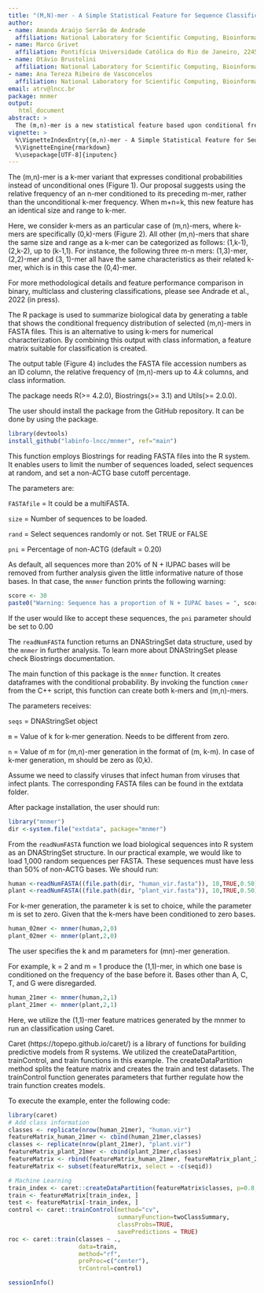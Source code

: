 ```yaml
---
title: "(M,N)-mer - A Simple Statistical Feature for Sequence Classification"
author:
- name: Amanda Araújo Serrão de Andrade
  affiliation: National Laboratory for Scientific Computing, Bioinformatics Laboratory (LABINFO), Petrópolis, Rio de Janeiro, Brazil
- name: Marco Grivet
  affiliation: Pontifícia Universidade Católica do Rio de Janeiro, 22451-900, Brazil
- name: Otávio Brustolini
  affiliation: National Laboratory for Scientific Computing, Bioinformatics Laboratory (LABINFO), Petrópolis, Rio de Janeiro, Brazil
- name: Ana Tereza Ribeiro de Vasconcelos
  affiliation: National Laboratory for Scientific Computing, Bioinformatics Laboratory (LABINFO), Petrópolis, Rio de Janeiro, Brazil
email: atrv@lncc.br
package: mnmer
output:
   html_document
abstract: >
  The (m,n)-mer is a new statistical feature based upon conditional frequencies (conditional probability density distributions). Here, we introduce the readNumFASTA and mnmer function, demonstrating its practical application in supervised classification.
vignette: >
  %\VignetteIndexEntry{(m,n)-mer - A Simple Statistical Feature for Sequence Classification}
  %\VignetteEngine{rmarkdown}
  %\usepackage[UTF-8]{inputenc}
---
```


\section{Introduction to the (m,n)-mer concept}

The (m,n)-mer is a k-mer variant that expresses conditional probabilities instead of unconditional ones (Figure 1). Our proposal suggests using the relative frequency of an n-mer conditioned to its preceding m-mer, rather than the unconditional k-mer frequency. When m+n=k, this new feature has an identical size and range to k-mer. 

\begin{figure*}
\includegraphics[keepaspectratio,width=12cm]{\jobname-Fig1.png}
\raggedright
\caption{\label{fig:wide}Comparing k-mer to mn-mer relative frequency.}
\end{figure*}

Here, we consider k-mers as an particular case of (m,n)-mers, where k-mers are specifically (0,k)-mers (Figure 2). All other (m,n)-mers that share the same size and range as a k-mer can be categorized as follows: (1,k-1), (2,k-2), up to (k-1,1). For instance, the following three m-n mers:  (1,3)-mer, (2,2)-mer and (3, 1)-mer all have the same characteristics as their related k-mer, which is in this case the (0,4)-mer.

\begin{figure*}
\includegraphics[keepaspectratio,width=12cm]{\jobname-Fig2.png}
\raggedright
\caption{\label{fig:wide}Numeric representation.}
\end{figure*}

For more methodological details and feature performance comparison in binary, multiclass and clustering classifications, please see Andrade et al., 2022 (in press).
\newpage

\section{The (m,n)-mer as an R package}
\begin{figure*}
\includegraphics[keepaspectratio,width=12cm]{\jobname-Fig4.png}
\raggedright
\caption{\label{fig:wide}Package logo}
\end{figure*}

The \Githubpkg{labinfo-lncc/mnmer} R package is used to summarize biological data by generating a table that shows the conditional frequency distribution of selected (m,n)-mers in FASTA files. This is an alternative to using k-mers for numerical characterization. By combining this output with class information, a feature matrix suitable for classification is created.

The output table (Figure 4) includes the FASTA file accession numbers as an ID column, the relative frequency of (m,n)-mers up to $4.k$ columns, and class information.

\begin{figure*}
\includegraphics[keepaspectratio,width=12cm]{\jobname-Fig3.png}
\raggedright
\caption{\label{fig:wide}Output example.}
\end{figure*}

\subsection{Dependencies}

The package needs R(>= 4.2.0), Biostrings(>= 3.1) and Utils(>= 2.0.0).

\subsection{Instalation}

The user should install the package from the GitHub repository. It can be done by using the \CRANpkg{devtools} package.

```r
library(devtools)
install_github("labinfo-lncc/mnmer", ref="main")
```

\subsection{The readNumFASTA function}

This function employs Biostrings for reading FASTA files into the R system. It enables users to limit the number of sequences loaded, select sequences at random, and set a non-ACTG base cutoff percentage.

The parameters are:

`FASTAfile` = It could be a multiFASTA. 

`size` = Number of sequences to be loaded. 

`rand` = Select sequences randomly or not. Set TRUE or FALSE

`pni` = Percentage of non-ACTG (default = 0.20)

As default, all sequences more than 20% of N + IUPAC bases will be removed from further analysis given the little informative nature of those bases. In that case, the `mnmer` function prints the following warning:
  
```r
score <- 30
paste0("Warning: Sequence has a proportion of N + IUPAC bases = ", score, "%")
```

If the user would like to accept these sequences, the `pni` parameter should be set to 0.00

The `readNumFASTA` function returns an DNAStringSet data structure, used by the `mnmer` in further analysis. To learn more about DNAStringSet please check Biostrings documentation. 

\subsection{The mnmer function}

The main function of this package is the `mnmer` function. It creates dataframes with the conditional probability.
By invoking the function `cmmer` from the C++ script, this function can create both k-mers and (m,n)-mers.

The parameters receives:
  
`seqs` = DNAStringSet object

`m` = Value of k for k-mer generation. Needs to be different from zero. 

`n` = Value of m for (m,n)-mer generation in the format of (m, k-m). In case of k-mer generation, m should be zero as (0,k).

\subsection{Pratical example}

Assume we need to classify viruses that infect human from viruses that infect plants. The corresponding FASTA files can be found in the extdata folder.

After package installation, the user should run: 
  
```r
library("mnmer")
dir <-system.file("extdata", package="mnmer")
```

\subsubsection{Load sequences in to R system}

From the `readNumFASTA` function we load biological sequences into R system as an DNAStringSet structure. In our practical example, we would like to load 1,000 random sequences per FASTA. These sequences must have less than 50% of non-ACTG bases. We should run:

```r
human <-readNumFASTA((file.path(dir, "human_vir.fasta")), 10,TRUE,0.50)
plant <-readNumFASTA((file.path(dir, "plant_vir.fasta")), 10,TRUE,0.50)
```

\subsubsection{Produce k-mer distributions}

For k-mer generation, the parameter k is set to choice, while the parameter m is set to zero. Given that the k-mers have been conditioned to zero bases.

```r
human_02mer <- mnmer(human,2,0)
plant_02mer <- mnmer(plant,2,0)
```

\subsubsection{Produce (m,n)-mer distributions}

The user specifies the k and m parameters for (mn)-mer generation.

For example, k = 2 and m = 1 produce the (1,1)-mer, in which one base is conditioned on the frequency of the base before it. Bases other than A, C, T, and G were disregarded.

```r
human_21mer <- mnmer(human,2,1)
plant_21mer <- mnmer(plant,2,1)
```

Here, we utilize the (1,1)-mer feature matrices generated by the mnmer to run an classification using Caret.

Caret (https://topepo.github.io/caret/) is a library of functions for building predictive models from R systems. We utilized the createDataPartition, trainControl, and train functions in this example. The createDataPartition method splits the feature matrix and creates the train and test datasets. The trainControl function generates parameters that further regulate how the train function creates models.

To execute the example, enter the following code:
  
```r
library(caret)
# Add class information 
classes <- replicate(nrow(human_21mer), "human.vir")
featureMatrix_human_21mer <- cbind(human_21mer,classes)
classes <- replicate(nrow(plant_21mer), "plant.vir")
featureMatrix_plant_21mer <- cbind(plant_21mer,classes)
featureMatrix <- rbind(featureMatrix_human_21mer, featureMatrix_plant_21mer)
featureMatrix <- subset(featureMatrix, select = -c(seqid))

# Machine Learning
train_index <- caret::createDataPartition(featureMatrix$classes, p=0.8, list=FALSE)
train <- featureMatrix[train_index, ]
test <- featureMatrix[-train_index, ]
control <- caret::trainControl(method="cv", 
                               summaryFunction=twoClassSummary, 
                               classProbs=TRUE, 
                               savePredictions = TRUE)
roc <- caret::train(classes ~ ., 
                    data=train, 
                    method="rf", 
                    preProc=c("center"), 
                    trControl=control)
```

\section{SessionInfo}

```r
sessionInfo()
```
